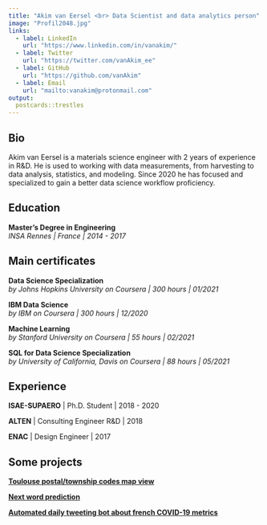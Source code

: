 ```yaml
---
title: "Akim van Eersel <br> Data Scientist and data analytics person"
image: "Profil2048.jpg"
links:
  - label: LinkedIn
    url: "https://www.linkedin.com/in/vanakim/"
  - label: Twitter
    url: "https://twitter.com/vanAkim_ee"
  - label: GitHub
    url: "https://github.com/vanAkim"
  - label: Email
    url: "mailto:vanakim@protonmail.com"
output:
  postcards::trestles
---
```


## Bio

<!--Akim van Eersel studied experimental physics and its associated means of
measurement. After working in industrial instrumentation and research optronics,
he decided to reorient himself in data science. Since the beginning of 2020,
he has been learning independently the associated programming languages,
the workflow from harvesting to data analysis, statistics, linear models and
machine learning.-->

Akim van Eersel is a materials science engineer with 2 years of experience in
R&D. He is used to working with data measurements, from harvesting
to data analysis, statistics, and modeling. Since 2020 he has focused
and specialized to gain a better data science workflow proficiency.

## Education

**Master’s Degree in Engineering**   
*INSA Rennes | France | 2014 - 2017*


## Main certificates

**Data Science Specialization**   
*by Johns Hopkins University on Coursera | 300 hours | 01/2021*  

**IBM Data Science**   
*by IBM on Coursera | 300 hours | 12/2020*  

**Machine Learning**   
*by Stanford University on Coursera | 55 hours | 02/2021*  

<!--**Data Science: Inference and Modeling**   
*by HarvardX on edX | 25 hours | 10/2020* -->

**SQL for Data Science Specialization**  
*by University of California, Davis on Coursera | 88 hours | 05/2021*  


## Experience

**ISAE-SUPAERO** | Ph.D. Student | 2018 - 2020

**ALTEN** | Consulting Engineer R&D | 2018  

**ENAC** | Design Engineer | 2017

## Some projects

[**Toulouse postal/township codes map view**](https://vanakim.shinyapps.io/ToulouseMap/)  

[**Next word prediction**](https://vanakim.shinyapps.io/SwiftKey_Proof-of-concept/)  

[**Automated daily tweeting bot about french COVID-19 metrics**](https://twitter.com/InfographiCOVID)
